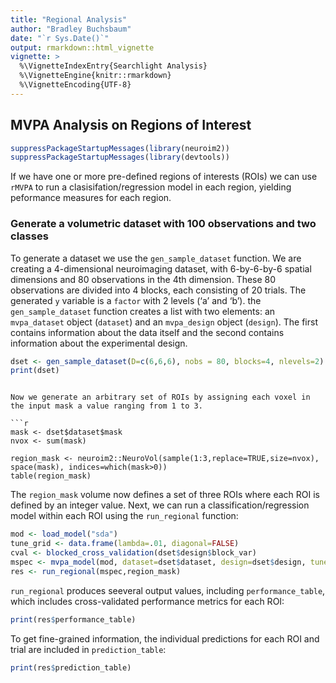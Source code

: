 ```yaml
---
title: "Regional Analysis"
author: "Bradley Buchsbaum"
date: "`r Sys.Date()`"
output: rmarkdown::html_vignette
vignette: >
  %\VignetteIndexEntry{Searchlight Analysis}
  %\VignetteEngine{knitr::rmarkdown}
  %\VignetteEncoding{UTF-8}
---
```



## MVPA Analysis on Regions of Interest

```r
suppressPackageStartupMessages(library(neuroim2))
suppressPackageStartupMessages(library(devtools))
```

If we have one or more pre-defined regions of interests (ROIs) we can use `rMVPA` to run a clasisifation/regression model in each region, yielding peformance measures for each region.

### Generate a volumetric dataset with 100 observations and two classes

To generate a dataset we use the `gen_sample_dataset` function. We are creating a 4-dimensional neuroimaging dataset, with 6-by-6-by-6 spatial dimensions and 80 observations in the 4th dimension. These 80 observations are divided into 4 blocks, each consisting of 20 trials. The generated `y` variable is a `factor` with 2 levels ('a' and 'b'). the `gen_sample_dataset` function creates a list with two elements: an `mvpa_dataset` object (`dataset`) and an `mvpa_design` object (`design`). The first contains information about the data itself and the second contains information about the experimental design.



```r

dset <- gen_sample_dataset(D=c(6,6,6), nobs = 80, blocks=4, nlevels=2)
print(dset)
```

```

Now we generate an arbitrary set of ROIs by assigning each voxel in the input mask a value ranging from 1 to 3. 

```r

mask <- dset$dataset$mask
nvox <- sum(mask)

region_mask <- neuroim2::NeuroVol(sample(1:3,replace=TRUE,size=nvox), space(mask), indices=which(mask>0))
table(region_mask)

```

The `region_mask` volume now defines a set of three ROIs where each ROI is defined by an integer value. Next, we can run a classification/regression model within each ROI using the `run_regional` function:

```r


mod <- load_model("sda")
tune_grid <- data.frame(lambda=.01, diagonal=FALSE)
cval <- blocked_cross_validation(dset$design$block_var)
mspec <- mvpa_model(mod, dataset=dset$dataset, design=dset$design, tune_grid=tune_grid,crossval=cval)
res <- run_regional(mspec,region_mask)

```

`run_regional` produces seeveral output values, including `performance_table`, which includes cross-validated performance metrics for each ROI:

```r
print(res$performance_table)

```

To get fine-grained information, the individual predictions for each ROI and trial are included in `prediction_table`:

```r
print(res$prediction_table)
```

